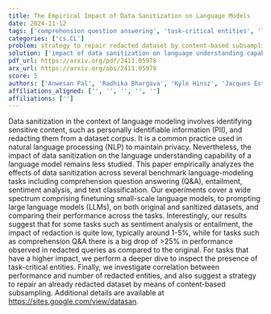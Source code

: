```yaml
---
title: The Empirical Impact of Data Sanitization on Language Models
date: 2024-11-12
tags: ['comprehension question answering', 'task-critical entities', 'large language models', 'entailment', 'language models', 'natural language processing', 'privacy', 'content-based subsampling', 'finetuning', 'text classification', 'sensitive content', 'personally identifiable information', 'sentiment analysis', 'benchmark language-modeling tasks', 'performance comparison', 'data sanitization']
categories: ['cs.CL']
problem: strategy to repair redacted dataset by content-based subsampling
solution: ['impact of data sanitization on language understanding capability']
pdf_url: https://arxiv.org/pdf/2411.05978
arx_url: https://arxiv.org/abs/2411.05978
score: 5
authors: ['Anwesan Pal', 'Radhika Bhargava', 'Kyle Hinsz', 'Jacques Esterhuizen', 'Sudipta Bhattacharya']
affiliations_aligned: ['', '', '', '', '']
affiliations: ['']
---
```



Data sanitization in the context of language modeling involves identifying sensitive content, such as personally identifiable information (PII), and redacting them from a dataset corpus. It is a common practice used in natural language processing (NLP) to maintain privacy. Nevertheless, the impact of data sanitization on the language understanding capability of a language model remains less studied. This paper empirically analyzes the effects of data sanitization across several benchmark language-modeling tasks including comprehension question answering (Q&amp;A), entailment, sentiment analysis, and text classification. Our experiments cover a wide spectrum comprising finetuning small-scale language models, to prompting large language models (LLMs), on both original and sanitized datasets, and comparing their performance across the tasks. Interestingly, our results suggest that for some tasks such as sentiment analysis or entailment, the impact of redaction is quite low, typically around 1-5%, while for tasks such as comprehension Q&amp;A there is a big drop of >25% in performance observed in redacted queries as compared to the original. For tasks that have a higher impact, we perform a deeper dive to inspect the presence of task-critical entities. Finally, we investigate correlation between performance and number of redacted entities, and also suggest a strategy to repair an already redacted dataset by means of content-based subsampling. Additional details are available at https://sites.google.com/view/datasan.